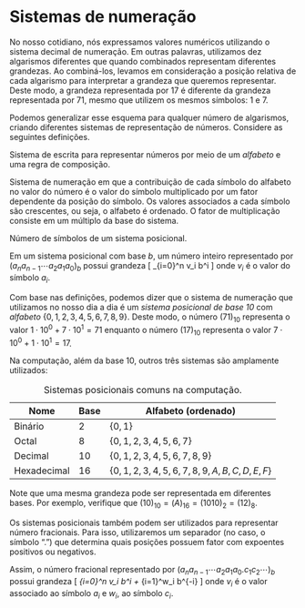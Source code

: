 # Sistemas de numeração {#numeros}

No nosso cotidiano, nós expressamos valores numéricos utilizando o sistema decimal de
numeração.  Em outras palavras, utilizamos dez algarismos diferentes
que quando combinados representam diferentes grandezas.  Ao combiná-los, levamos em
consideração a posição relativa de cada algarismo para interpretar a grandeza que queremos
representar.  Deste modo, a grandeza representada por 17 é diferente da grandeza
representada por 71, mesmo que utilizem os mesmos símbolos: 1 e 7.

Podemos generalizar esse esquema para qualquer número de algarismos, criando diferentes
sistemas de representação de números. Considere as seguintes definições.

::: {.definition name="Sistema de numeração"}
Sistema de escrita para representar números por meio de um *alfabeto* e uma regra de
composição.
:::

::: {.definition name="Sistema posicional"}
Sistema de numeração em que a contribuição de cada símbolo do alfabeto no valor do número
é o valor do símbolo multiplicado por um fator dependente da posição do símbolo.
Os valores associados a cada símbolo são crescentes, ou seja, o alfabeto é ordenado.
O fator de multiplicação consiste em um múltiplo da base do sistema.
:::

::: {.definition name="Base"}
Número de símbolos de um sistema posicional.
:::

Em um sistema posicional com base $b$, um número inteiro representado por $(a_n a_{n-1}
\cdots a_2 a_1 a_0)_b$ possui grandeza
\[ \sum_{i=0}^n v_i b^i\text{,} \]
onde $v_i$ é o valor do símbolo $a_i$.

Com base nas definições, podemos dizer que o sistema de numeração que utilizamos no nosso
dia a dia é um *sistema posicional de base 10* com *alfabeto* $\{0, 1, 2, 3, 4, 5, 6, 7,
8, 9\}$.  Deste modo, o número $(71)_{10}$ representa o valor $1 \cdot 10^0 + 7 \cdot 10^1
= 71$ enquanto o número $(17)_{10}$ representa o valor $7 \cdot 10^0 + 1 \cdot 10^1 = 17$.

Na computação, além da base $10$, outros três sistemas são amplamente utilizados:

Table: Sistemas posicionais comuns na computação.

Nome          Base    Alfabeto (ordenado)
----          ----    -------------------
Binário       2       $\{0, 1\}$
Octal         8       $\{0, 1, 2, 3, 4, 5, 6, 7\}$
Decimal       10      $\{0, 1, 2, 3, 4, 5, 6, 7, 8, 9\}$
Hexadecimal   16      $\{0, 1, 2, 3, 4, 5, 6, 7, 8, 9, A, B, C, D, E, F\}$

Note que uma mesma grandeza pode ser representada em diferentes bases.
Por exemplo, verifique que $(10)_{10} = (A)_{16} = (1010)_2 = (12)_8$.

Os sistemas posicionais também podem ser utilizados para representar número fracionais.
Para isso, utilizaremos um separador (no caso, o símbolo ".") que determina quais posições
possuem fator com expoentes positivos ou negativos.

Assim, o número fracional representado por $(a_n a_{n-1} \cdots a_2 a_1 a_0 . c_1 c_2 \cdots)_b$ possui grandeza
\[ \sum_{i=0}^n v_i b^i + \sum_{i=1}^\infty w_i b^{-i}\text{,} \]
onde $v_i$ é o valor associado ao símbolo $a_i$ e $w_i$, ao símbolo $c_i$.
